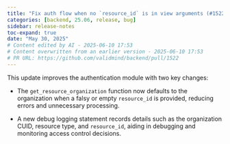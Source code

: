 ```yaml
---
title: "Fix auth flow when no `resource_id` is in view arguments (#1522)"
categories: [backend, 25.06, release, bug]
sidebar: release-notes
toc-expand: true
date: "May 30, 2025"
# Content edited by AI - 2025-06-10 17:53
# Content overwritten from an earlier version - 2025-06-10 17:53
# PR URL: https://github.com/validmind/backend/pull/1522
---
```


This update improves the authentication module with two key changes:

- The `get_resource_organization` function now defaults to the organization when a falsy or empty `resource_id` is provided, reducing errors and unnecessary processing.

- A new debug logging statement records details such as the organization CUID, resource type, and `resource_id`, aiding in debugging and monitoring access control decisions.

<!--- VALIDATION SUMMARY
Content Type: title
Validation Status: CHECK
Attempts: 7
Last Validation: 2025-06-10 17:36:08
Result: The edited content is a clear and concise improvement over the original. Here are the specific changes and their benefits:

1. **Verb Form**: The original "Fixing" is changed to "Fix," which is more direct and appropriate for a title or command.

2. **Clarity**: The phrase "when no `resource_id` is ...
Reedit Available: Yes
Reedit Message: The edited content is a clear and concise improvement over the original. Here are the specific changes and their benefits:

1. **Verb Form**: The original "Fixing" is changed to "Fix," which is more d...
--->
